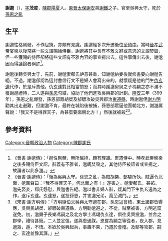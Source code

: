 '''謝邈'''（{{bd|？||399年|}}），[[表字|字]]'''茂度'''，[[陳郡|陳郡]][[陽夏|陽夏]]人。[[東晉|東晉]][[太保|太保]][[謝安|謝安]]弟[[謝鐵|謝鐵]]之子。官至吳興太守，死於[[孫恩之亂|孫恩之亂]]

== 生平 ==
謝邈性格剛骾，不作屈撓，亦頗有見識。謝邈經多次升遷後位至[[侍中|侍中]]。當時[[晉孝武帝|晉孝武帝]]宴樂以後常將一些文詔賜給侍臣，謝邈將其中含有不雅文辭或意思的文詔焚毁，但一些獲賜的侍臣卻將這些文詔有不雅內容的事宣揚出去。這件事傳出去後，謝邈因而得議論者稱許<ref>《晉書·謝邈傳》：「邈性剛骾，無所屈撓，頗有理識。累遷侍中。時孝武帝觴樂之後多賜侍臣文詔，辭義有不雅者，邈輒焚毁之，其他侍臣被詔者或宣揚之，故論者以此多邈。」</ref>。

謝邈後轉吳興太守，先前，謝邈妻郗氏妒意甚重，知謝邈納妾後就修書要向謝邈告絕。不過，謝邈卻認為這封書信行文不是婦人會寫出來的，就懷疑是他的門生[[仇玄達|仇玄達]]代作，於是斥責他。仇玄達對此相當憤怒；而其時謝邈舅舅之子馮嗣之亦不滿不獲謝邈禮待，二人遂與[[孫恩|孫恩]]勾結，協助了他們進攻吳興郡的計劃。[[隆安_(年号)|隆安]]三年（399年），孫恩之亂爆發，孫恩部眾胡桀及郜驃攻破吳興郡治[[東遷縣|東遷縣]]，時謝邈侄[[謝方明|謝方明]]勸其出走避難，但謝邈不肯，最終在城陷後被捕，孫恩部眾逼他面朝北方，謝邈厲聲說：「我又不是得罪天子，為甚麼要面朝北方！」然後就被殺<ref>《晉書·謝邈傳》：「後為吳興太守。孫恩之亂，為賊胡桀、郜驃所執，賊逼令北面，邈厲聲曰：『我不得罪天子，何北面之有！』遂害之。邈妻郗氏，甚妬。邈先娶妾，郗氏怨懟，與邈書告絕。邈以書非婦人辭，疑其門下生仇玄遠為之作，遂斥玄達。玄達怒，遂投孫恩，并害邈兄弟，竟至滅門。」</ref><ref>《宋書·謝方明傳》：「方明隨伯父吳興太守邈在郡，孫恩寇會稽，東土諸郡皆響應，吳興民胡桀、郜驃破東遷縣，方明勸邈避之，不從，賊至被害，方明逃竄遂免。初，邈舅子長樂馮嗣之及北方學士馮翊仇玄達，俱往吳興投邈，並舍之郡學，禮待甚簡。二人並忿慍，遂與恩通謀。恩嘗為嗣之等從者，夜入郡，見邈眾，遁，不悟。本欲於吳興起兵，事趣不果，乃遷於會稽。及郜等攻郡，嗣之、玄達並豫其謀。」</ref>。

== 參考資料 ==
{{reflist}}

[[Category:晉朝政治人物|Category:晉朝政治人物]]
[[Category:陳郡謝氏|Category:陳郡謝氏]]